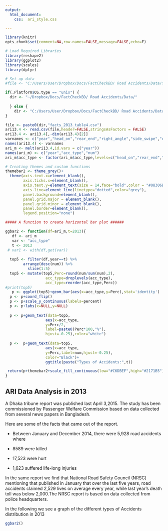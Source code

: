 ```yaml
---
output: 
  html_document:
    css:  ari_style.css

---
```

```r
library(knitr)
opts_chunk$set(comment=NA,row.names=FALSE,message=FALSE,echo=F)

```

```r
# Load Required Libraries
library(reshape2)
library(ggplot2)
library(scales)
library(dplyr)
```


```r
# Set up data
#file <- "C:/Users/User/Dropbox/Docs/FactCheckBD/ Road Accidents/Data/facts_2013_table4.csv"

if(.Platform$OS.type == "unix") {
  dir <- "~/Dropbox/Docs/FactCheckBD/ Road Accidents/Data/"
  
  } else {
    dir <- "C:/Users/User/Dropbox/Docs/FactCheckBD/ Road Accidents/Data/"
}

file <- paste0(dir,"facts_2013_table4.csv")
ari13.4 <- read.csv(file,header=FALSE,stringsAsFactors = FALSE)
ari13.4 <- ari13.4[,-dim(ari13.4)[2]]
varnames <- c("year","head_on","rear_end","right_angle","side_swipe","overturn","hit_on_road","hit_off_road","hit_parked_vehicle","hit_pedestrian","hit_animal","other")
names(ari13.4) <- varnames
ari_m <- melt(ari13.4,id.vars = c("year"))
names(ari_m) <- c("year","acc_type","num")
ari_m$acc_type <- factor(ari_m$acc_type,levels=c("head_on","rear_end","right_angle","side_swipe","overturn","hit_on_road","hit_off_road","hit_parked_vehicle","hit_pedestrian","hit_animal","other"),labels=c("Head On", "Rear End", "Right Angle", "Side Swipe", "Overturn", "Hit on Road", "Hit Off Road","Hit Parked Vehicle", "Hit Pedestrian", "Hit Animal", "Other"))
```

```r
# Creating themes and custom functions
themebar2 <- theme_grey()+
  theme(axis.text.x=element_blank(),
        axis.ticks.x=element_blank(),
        axis.text.y=element_text(size = 14,face="bold",color = "#08306B"),
        axis.line=element_line(linetype="dotted",color="grey"),
        panel.background=element_blank(),
        panel.grid.major = element_blank(),
        panel.grid.minor = element_blank(),
        panel.border=element_blank(),
        legend.position="none")

##### A function to create horizontal bar plot ######

ggbar2 <- function(df=ari_m,t=2013){
   df <- ari_m
   var <- "acc_type"
   t <- 2013
 # var1 <- with(df,get(var))
 
  top5 <- filter(df,year==t) %>% 
        arrange(desc(num)) %>% 
          slice(1:5)
  top5 <- mutate(top5,Perc=round(num/sum(num),2),
                  acc_type=droplevels(acc_type),
                  acc_type=reorder(acc_type,Perc))
#print(top5)
   p <- ggplot(top5)+geom_bar(aes(x=acc_type,y=Perc),stat='identity') 
  p <- p+coord_flip()
  p <- p+scale_y_continuous(labels=percent)
  p <- p+labs(x=NULL,y=NULL)
  
  p <- p+geom_text(data=top5,
                  aes(x=acc_type,
                  y=Perc/2,
                  label=paste0(Perc*100,"%"),
                  hjust=-0.25),color="white")
  
  p <-  p+geom_text(data=top5,
                  aes(x=acc_type,
                  y=Perc,label=num,hjust=-0.25),
                  color="Black")+
                  ggtitle(paste("Types of Accidents:",t))

 return(p+themebar2+scale_fill_continuous(low="#C6DBEF",high="#2171B5"))
}  
```
## ARI Data Analysis in 2013

A Dhaka tribune report was published last April 3,2015.  The study has been commissioned by Passenger Welfare Commission based on data collected from several news papers in Bangladesh.

Here are some of the facts that came out of the report.

* Between January and December 2014, there were 5,928 road accidents where

* <span class="stext">8589</span> were killed
* <span class="stext">17,523</span> were hurt
* <span class="stext">1,623</span> suffered life-long injuries

In the same report we find that National Road Safety Council (NRSC)
mentioning that published in January that over the last five years, road accidents claimed 2,529 lives on average every year, while last year’s death toll was below 2,000.The NRSC report is based on data collected from police headquarters.


In the following we see a graph of the different types of Accidents distribution in 2013

```r
ggbar2()
```










